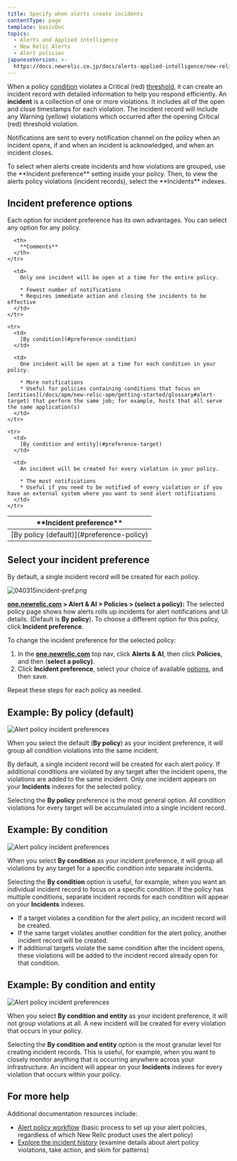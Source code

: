 ```yaml
---
title: Specify when alerts create incidents
contentType: page
template: basicDoc
topics:
  - Alerts and Applied intelligence
  - New Relic Alerts
  - Alert policies
japaneseVersion: >-
  https://docs.newrelic.co.jp/docs/alerts-applied-intelligence/new-relic-alerts/alert-policies/specify-when-alerts-create-incidents
---
```


When a policy [condition](/docs/alerts/new-relic-alerts-beta/configuring-alert-policies/define-alert-conditions) violates a Critical (red) [threshold](/docs/alerts/new-relic-alerts-beta/configuring-alert-policies/define-thresholds-trigger-alert), it can create an incident record with detailed information to help you respond efficiently. An **incident** is a collection of one or more violations. It includes all of the open and close timestamps for each violation. The incident record will include any Warning (yellow) violations which occurred after the opening Critical (red) threshold violation.

Notifications are sent to every notification channel on the policy when an incident opens, if and when an incident is acknowledged, and when an incident closes.

<Callout variant="tip">
  To select when alerts create incidents and how violations are grouped, use the **Incident preference** setting inside your policy. Then, to view the alerts policy violations (incident records), select the **Incidents** indexes.
</Callout>

## Incident preference options

Each option for incident preference has its own advantages. You can select any option for any policy.

<Table>
  <thead>
    <tr>
      <th width={200}>
        **Incident preference**
      </th>

      <th>
        **Comments**
      </th>
    </tr>
  </thead>

  <tbody>
    <tr>
      <td>
        [By policy (default)](#preference-policy)
      </td>

      <td>
        Only one incident will be open at a time for the entire policy.

        * Fewest number of notifications
        * Requires immediate action and closing the incidents to be effective
      </td>
    </tr>

    <tr>
      <td>
        [By condition](#preference-condition)
      </td>

      <td>
        One incident will be open at a time for each condition in your policy.

        * More notifications
        * Useful for policies containing conditions that focus on [entities](/docs/apm/new-relic-apm/getting-started/glossary#alert-target) that perform the same job; for example, hosts that all serve the same application(s)
      </td>
    </tr>

    <tr>
      <td>
        [By condition and entity](#preference-target)
      </td>

      <td>
        An incident will be created for every violation in your policy.

        * The most notifications
        * Useful if you need to be notified of every violation or if you have an external system where you want to send alert notifications
      </td>
    </tr>
  </tbody>
</Table>

## Select your incident preference

By default, a single incident record will be created for each policy.

![040315incident-pref.png](./images/040315incident-pref_0.png "040315incident-pref.png")

**[one.newrelic.com](https://one.newrelic.com) > Alert & AI > Policies > (select a policy):** The selected policy page shows how alerts rolls up incidents for alert notifications and UI details. (Default is **By policy**). To choose a different option for this policy, click **Incident preference**.

To change the incident preference for the selected policy:

1. In the **[one.newrelic.com](https://one.newrelic.com/ "Link opens in a new window.")** top nav, click **Alerts & AI**, then click **Policies**, and then (**select a policy)**.
2. Click **Incident preference**, select your choice of available [options](#preference-options), and then save.

Repeat these steps for each policy as needed.

## Example: By policy (default)

![Alert policy incident preferences](./images/example-policy-incident.png "Alert policy incident preferences")

When you select the default (**By policy**) as your incident preference, it will group all condition violations into the same incident.

By default, a single incident record will be created for each alert policy. If additional conditions are violated by any target after the incident opens, the violations are added to the same incident. Only one incident appears on your **Incidents** indexes for the selected policy.

Selecting the **By policy** preference is the most general option. All condition violations for every target will be accumulated into a single incident record.

## Example: By condition

![Alert policy incident preferences](./images/example-condition-incident.png "Alert policy incident preferences")

When you select **By condition** as your incident preference, it will group all violations by any target for a specific condition into separate incidents.

Selecting the **By condition** option is useful, for example, when you want an individual incident record to focus on a specific condition. If the policy has multiple conditions, separate incident records for each condition will appear on your **Incidents** indexes.

* If a target violates a condition for the alert policy, an incident record will be created.
* If the same target violates another condition for the alert policy, another incident record will be created.
* If additional targets violate the same condition after the incident opens, these violations will be added to the incident record already open for that condition.

## Example: By condition and entity

![Alert policy incident preferences](./images/example-target-incident.png "Alert policy incident preferences")

When you select **By condition and entity** as your incident preference, it will not group violations at all. A new incident will be created for every violation that occurs in your policy.

Selecting the **By condition and entity** option is the most granular level for creating incident records. This is useful, for example, when you want to closely monitor anything that is occurring anywhere across your infrastructure. An incident will appear on your **Incidents** indexes for every violation that occurs within your policy.

## For more help

Additional documentation resources include:

* [Alert policy workflow](/docs/alerts/new-relic-alerts-beta/configuring-alert-policies/alert-policy-workflow) (basic process to set up your alert policies, regardless of which New Relic product uses the alert policy)
* [Explore the incident history](/docs/alerts/new-relic-alerts-beta/reviewing-alert-incidents/explore-incident-history) (examine details about alert policy violations, take action, and skim for patterns)
